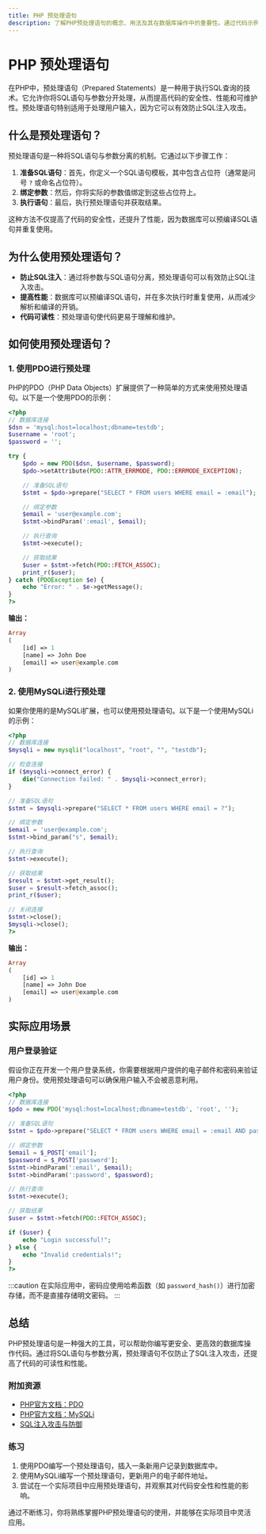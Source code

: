 ```yaml
---
title: PHP 预处理语句
description: 了解PHP预处理语句的概念、用法及其在数据库操作中的重要性。通过代码示例和实际案例，掌握如何安全高效地执行SQL查询。
---
```


# PHP 预处理语句

在PHP中，预处理语句（Prepared Statements）是一种用于执行SQL查询的技术。它允许你将SQL语句与参数分开处理，从而提高代码的安全性、性能和可维护性。预处理语句特别适用于处理用户输入，因为它可以有效防止SQL注入攻击。

## 什么是预处理语句？

预处理语句是一种将SQL语句与参数分离的机制。它通过以下步骤工作：

1. **准备SQL语句**：首先，你定义一个SQL语句模板，其中包含占位符（通常是问号 `?` 或命名占位符）。
2. **绑定参数**：然后，你将实际的参数值绑定到这些占位符上。
3. **执行语句**：最后，执行预处理语句并获取结果。

这种方法不仅提高了代码的安全性，还提升了性能，因为数据库可以预编译SQL语句并重复使用。

## 为什么使用预处理语句？

- **防止SQL注入**：通过将参数与SQL语句分离，预处理语句可以有效防止SQL注入攻击。
- **提高性能**：数据库可以预编译SQL语句，并在多次执行时重复使用，从而减少解析和编译的开销。
- **代码可读性**：预处理语句使代码更易于理解和维护。

## 如何使用预处理语句？

### 1. 使用PDO进行预处理

PHP的PDO（PHP Data Objects）扩展提供了一种简单的方式来使用预处理语句。以下是一个使用PDO的示例：

```php
<?php
// 数据库连接
$dsn = 'mysql:host=localhost;dbname=testdb';
$username = 'root';
$password = '';

try {
    $pdo = new PDO($dsn, $username, $password);
    $pdo->setAttribute(PDO::ATTR_ERRMODE, PDO::ERRMODE_EXCEPTION);

    // 准备SQL语句
    $stmt = $pdo->prepare("SELECT * FROM users WHERE email = :email");

    // 绑定参数
    $email = 'user@example.com';
    $stmt->bindParam(':email', $email);

    // 执行查询
    $stmt->execute();

    // 获取结果
    $user = $stmt->fetch(PDO::FETCH_ASSOC);
    print_r($user);
} catch (PDOException $e) {
    echo "Error: " . $e->getMessage();
}
?>
```

**输出：**
```php
Array
(
    [id] => 1
    [name] => John Doe
    [email] => user@example.com
)
```

### 2. 使用MySQLi进行预处理

如果你使用的是MySQLi扩展，也可以使用预处理语句。以下是一个使用MySQLi的示例：

```php
<?php
// 数据库连接
$mysqli = new mysqli("localhost", "root", "", "testdb");

// 检查连接
if ($mysqli->connect_error) {
    die("Connection failed: " . $mysqli->connect_error);
}

// 准备SQL语句
$stmt = $mysqli->prepare("SELECT * FROM users WHERE email = ?");

// 绑定参数
$email = 'user@example.com';
$stmt->bind_param("s", $email);

// 执行查询
$stmt->execute();

// 获取结果
$result = $stmt->get_result();
$user = $result->fetch_assoc();
print_r($user);

// 关闭连接
$stmt->close();
$mysqli->close();
?>
```

**输出：**
```php
Array
(
    [id] => 1
    [name] => John Doe
    [email] => user@example.com
)
```

## 实际应用场景

### 用户登录验证

假设你正在开发一个用户登录系统，你需要根据用户提供的电子邮件和密码来验证用户身份。使用预处理语句可以确保用户输入不会被恶意利用。

```php
<?php
// 数据库连接
$pdo = new PDO('mysql:host=localhost;dbname=testdb', 'root', '');

// 准备SQL语句
$stmt = $pdo->prepare("SELECT * FROM users WHERE email = :email AND password = :password");

// 绑定参数
$email = $_POST['email'];
$password = $_POST['password'];
$stmt->bindParam(':email', $email);
$stmt->bindParam(':password', $password);

// 执行查询
$stmt->execute();

// 获取结果
$user = $stmt->fetch(PDO::FETCH_ASSOC);

if ($user) {
    echo "Login successful!";
} else {
    echo "Invalid credentials!";
}
?>
```

:::caution
在实际应用中，密码应使用哈希函数（如 `password_hash()`）进行加密存储，而不是直接存储明文密码。
:::

## 总结

PHP预处理语句是一种强大的工具，可以帮助你编写更安全、更高效的数据库操作代码。通过将SQL语句与参数分离，预处理语句不仅防止了SQL注入攻击，还提高了代码的可读性和性能。

### 附加资源

- [PHP官方文档：PDO](https://www.php.net/manual/en/book.pdo.php)
- [PHP官方文档：MySQLi](https://www.php.net/manual/en/book.mysqli.php)
- [SQL注入攻击与防御](https://owasp.org/www-community/attacks/SQL_Injection)

### 练习

1. 使用PDO编写一个预处理语句，插入一条新用户记录到数据库中。
2. 使用MySQLi编写一个预处理语句，更新用户的电子邮件地址。
3. 尝试在一个实际项目中应用预处理语句，并观察其对代码安全性和性能的影响。

通过不断练习，你将熟练掌握PHP预处理语句的使用，并能够在实际项目中灵活应用。